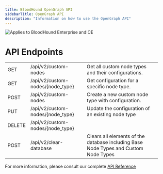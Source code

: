 ```yaml
---
title: BloodHound OpenGraph API
sidebarTitle: OpenGraph API
description: "Information on how to use the OpenGraph API"
---
```


<img noZoom src="/assets/enterprise-AND-community-edition-pill-tag.svg" alt="Applies to BloodHound Enterprise and CE"/>


# API Endpoints

|  |   |   |
| --- | --- | --- |
| GET | /api/v2/custom-nodes | Get all custom node types and their configurations. |
| GET | /api/v2/custom-nodes/{node_type} | Get configuration for a specific node type. |
| POST | /api/v2/custom-nodes | Create a new custom node type with configuration. |
| PUT | /api/v2/custom-nodes/{node_type} | Update the configuration of an existing node type |
| DELETE| /api/v2/custom-nodes/{node_type} | |
| POST | /api/v2/clear-database | Clears all elements of the database including Base Node Types and Custom Node Types |

For more information, please consult our complete [API Reference](https://bloodhound.specterops.io/reference/overview)